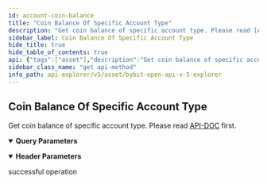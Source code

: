 ```yaml
---
id: account-coin-balance
title: "Coin Balance Of Specific Account Type"
description: "Get coin balance of specific account type. Please read [API-DOC](../../../v5/account/account-coin-balance#) first."
sidebar_label: Coin Balance Of Specific Account Type
hide_title: true
hide_table_of_contents: true
api: {"tags":["asset"],"description":"Get coin balance of specific account type. Please read [API-DOC](../../../v5/account/account-coin-balance#) first.","operationId":"account-coin-balance","parameters":[{"name":"apiKey","in":"header","description":"If not input, the default one will be used","required":false,"schema":{"type":"string"}},{"name":"secret","in":"header","description":"If not input, the default one will be used","required":false,"schema":{"type":"string"}},{"name":"memberId","in":"query","description":"If query sub user balance, please input sub uid","required":false,"schema":{"type":"integer"}},{"name":"accountType","in":"query","description":"Account type","required":false,"schema":{"type":"string","enum":["SPOT","CONTRACT","UNIFIED","OPTION","INVESTMENT"]}},{"name":"coin","in":"query","description":"Coin name","required":false,"schema":{"type":"string"}},{"name":"withBonus","in":"query","description":"Query bonus or not","required":false,"schema":{"type":"integer","enum":[0,1],"default":0}}],"responses":{"200":{"description":"successful operation"}},"method":"get","path":"/v5/asset/transfer/query-account-coin-balance","servers":[{"url":"https://api-testnet.bybit.com","description":"Testnet server"}],"info":{"description":"Collection of v5 Restul API\n","version":"3.0.0","title":"Bybit Open API v5 explorer"},"postman":{"name":"Coin Balance Of Specific Account Type","description":{"content":"Get coin balance of specific account type. Please read [API-DOC](../../../v5/account/account-coin-balance#) first.","type":"text/plain"},"url":{"path":["v5","asset","transfer","query-account-coin-balance"],"host":["{{baseUrl}}"],"query":[{"disabled":false,"description":{"content":"If query sub user balance, please input sub uid","type":"text/plain"},"key":"memberId","value":""},{"disabled":false,"description":{"content":"Account type","type":"text/plain"},"key":"accountType","value":""},{"disabled":false,"description":{"content":"Coin name","type":"text/plain"},"key":"coin","value":""},{"disabled":false,"description":{"content":"Query bonus or not","type":"text/plain"},"key":"withBonus","value":""}],"variable":[]},"header":[{"disabled":false,"description":{"content":"If not input, the default one will be used","type":"text/plain"},"key":"apiKey","value":""},{"disabled":false,"description":{"content":"If not input, the default one will be used","type":"text/plain"},"key":"secret","value":""}],"method":"GET"}}
sidebar_class_name: "get api-method"
info_path: api-explorer/v5/asset/bybit-open-api-v-5-explorer
---
```



## Coin Balance Of Specific Account Type



Get coin balance of specific account type. Please read [API-DOC](../../../v5/account/account-coin-balance#) first.

<details style={{"marginBottom":"1rem"}} data-collapsed={false} open={true}><summary style={{}}><strong>Query Parameters</strong></summary><div><ul><ParamsItem className={"paramsItem"} param={{"name":"memberId","in":"query","description":"If query sub user balance, please input sub uid","required":false,"schema":{"type":"integer"}}}></ParamsItem><ParamsItem className={"paramsItem"} param={{"name":"accountType","in":"query","description":"Account type","required":false,"schema":{"type":"string","enum":["SPOT","CONTRACT","UNIFIED","OPTION","INVESTMENT"]}}}></ParamsItem><ParamsItem className={"paramsItem"} param={{"name":"coin","in":"query","description":"Coin name","required":false,"schema":{"type":"string"}}}></ParamsItem><ParamsItem className={"paramsItem"} param={{"name":"withBonus","in":"query","description":"Query bonus or not","required":false,"schema":{"type":"integer","enum":[0,1],"default":0}}}></ParamsItem></ul></div></details><details style={{"marginBottom":"1rem"}} data-collapsed={false} open={true}><summary style={{}}><strong>Header Parameters</strong></summary><div><ul><ParamsItem className={"paramsItem"} param={{"name":"apiKey","in":"header","description":"If not input, the default one will be used","required":false,"schema":{"type":"string"}}}></ParamsItem><ParamsItem className={"paramsItem"} param={{"name":"secret","in":"header","description":"If not input, the default one will be used","required":false,"schema":{"type":"string"}}}></ParamsItem></ul></div></details><div><ApiTabs><TabItem label={"200"} value={"200"}><div>

successful operation

</div><div></div></TabItem></ApiTabs></div>
      